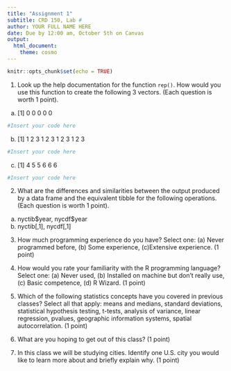 ```yaml
---
title: "Assignment 1"
subtitle: CRD 150, Lab #
author: YOUR FULL NAME HERE
date: Due by 12:00 am, October 5th on Canvas
output: 
  html_document:
    theme: cosmo
---
```


```r
knitr::opts_chunk$set(echo = TRUE)
```

1. Look up the help documentation for the function `rep()`. How would you use this function to create the following 3 vectors. (Each question is worth 1 point).

a. [1] 0 0 0 0 0

```r
#Insert your code here
```

b. [1] 1 2 3 1 2 3 1 2 3 1 2 3

```r
#Insert your code here
```


c. [1] 4 5 5 6 6 6

```r
#Insert your code here
```


2. What are the differences and similarities between the output produced by a data frame and the equivalent tibble for the following operations. (Each question is worth 1 point).
a. nyctib\$year, nycdf\$year
b. nyctib[,1], nycdf[,1]


3. How much programming experience do you have? Select one: (a) Never programmed before, (b) Some experience, (c)Extensive experience. (1 point)


4. How would you rate your familiarity with the R programming language? Select one: (a) Never used, (b) Installed on machine but don't really use, (c) Basic competence, (d) R Wizard. (1 point)



5. Which of the following statistics concepts have you covered in previous classes? Select all that apply: means and medians, standard deviations, statistical hypothesis testing, t-tests, analysis of variance, linear regression, pvalues, geographic information systems, spatial autocorrelation. (1 point)



6. What are you hoping to get out of this class? (1 point)



7. In this class we will be studying cities.  Identify one U.S. city you would like to learn more about and briefly explain why. (1 point)



